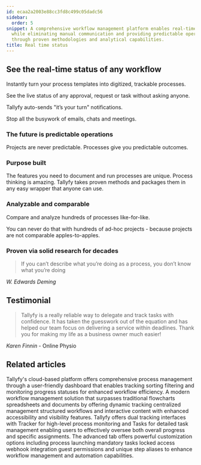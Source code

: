 ```yaml
---
id: ecaa2a2003e88cc3fd8c499c05dadc56
sidebar:
  order: 5
snippet: A comprehensive workflow management platform enables real-time process tracking
  while eliminating manual communication and providing predictable operational outcomes
  through proven methodologies and analytical capabilities.
title: Real time status
---
```


## See the real-time status of any workflow

Instantly turn your process templates into digitized, trackable processes.

See the live status of any approval, request or task without asking anyone.

Tallyfy auto-sends "it’s your turn" notifications.

Stop all the busywork of emails, chats and meetings.

<lite-vimeo videoid="903080339"></lite-vimeo>

### The future is predictable operations

Projects are never predictable. Processes give you predictable outcomes.

### Purpose built

The features you need to document and run processes are unique. Process thinking is amazing. Tallyfy takes proven methods and packages them in any easy wrapper that anyone can use.

### Analyzable and comparable

Compare and analyze hundreds of processes like-for-like.

You can never do that with hundreds of ad-hoc projects - because projects are not comparable apples-to-apples.

### Proven via solid research for decades

> If you can’t describe what you’re doing as a process, you don’t know what you’re doing

_W. Edwards Deming_

## Testimonial

> Tallyfy is a really reliable way to delegate and track tasks with confidence. It has taken the guesswork out of the equation and has helped our team focus on delivering a service within deadlines. Thank you for making my life as a business owner much easier!

_Karen Finnin_ - Online Physio


## Related articles
<CardGrid>
<LinkTitleCard header="<b>Tracker View > Manage and track my processes</b>" href="/products/pro/tracking-and-tasks/tracker-view/how-can-i-manage-and-track-my-processes-on-tallyfy/" > Tallyfy's cloud-based platform offers comprehensive process management through a user-friendly dashboard that enables tracking sorting filtering and monitoring progress statuses for enhanced workflow efficiency. </LinkTitleCard>
<LinkTitleCard header="<b>Tracking And Tasks > Comparison with flowcharts and spreadsheets</b>" href="/products/pro/tracking-and-tasks/can-i-build-a-flowchart-in-tallyfy/" > A modern workflow management solution that surpasses traditional flowcharts spreadsheets and documents by offering dynamic tracking centralized management structured workflows and interactive content with enhanced accessibility and visibility features. </LinkTitleCard>
<LinkTitleCard header="<b>Pro > Tracking</b>" href="/products/pro/tracking-and-tasks/" > Tallyfy offers dual tracking interfaces with Tracker for high-level process monitoring and Tasks for detailed task management enabling users to effectively oversee both overall progress and specific assignments. </LinkTitleCard>
<LinkTitleCard header="<b>Tasks > Advanced tab</b>" href="/products/pro/tracking-and-tasks/tasks/how-can-i-utilize-tallyfys-advanced-tab-features/" > The advanced tab offers powerful customization options including process launching mandatory tasks locked access webhook integration guest permissions and unique step aliases to enhance workflow management and automation capabilities. </LinkTitleCard>
</CardGrid>